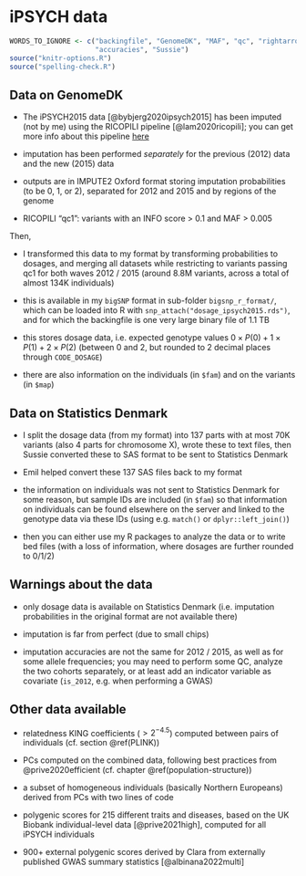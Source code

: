 # iPSYCH data

```r
WORDS_TO_IGNORE <- c("backingfile", "GenomeDK", "MAF", "qc", "rightarrow",
                     "accuracies", "Sussie")
source("knitr-options.R")
source("spelling-check.R")
```

## Data on GenomeDK

- The iPSYCH2015 data [@bybjerg2020ipsych2015] has been imputed (not by me) using the RICOPILI pipeline [@lam2020ricopili]; you can get more info about this pipeline [here](https://sites.google.com/a/broadinstitute.org/ricopili/)

- imputation has been performed *separately* for the previous (2012) data and the new (2015) data 

- outputs are in IMPUTE2 Oxford format storing imputation probabilities (to be 0, 1, or 2), separated for 2012 and 2015 and by regions of the genome

- RICOPILI "qc1": variants with an INFO score > 0.1 and MAF > 0.005

Then,

- I transformed this data to my format by transforming probabilities to dosages, and merging all datasets while restricting to variants passing qc1 for both waves 2012 / 2015 (around 8.8M variants, across a total of almost 134K individuals)

- this is available in my `bigSNP` format in sub-folder `bigsnp_r_format/`, which can be loaded into R with `snp_attach("dosage_ipsych2015.rds")`, and for which the backingfile is one very large binary file of 1.1 TB

- this stores dosage data, i.e. expected genotype values $0 \times P(0) + 1 \times P(1) + 2 \times P(2)$ (between 0 and 2, but rounded to 2 decimal places through `CODE_DOSAGE`)
    
- there are also information on the individuals (in `$fam`) and on the variants (in `$map`)


## Data on Statistics Denmark

- I split the dosage data (from my format) into 137 parts with at most 70K variants (also 4 parts for chromosome X), wrote these to text files, then Sussie converted these to SAS format to be sent to Statistics Denmark

- Emil helped convert these 137 SAS files back to my format

- the information on individuals was not sent to Statistics Denmark for some reason, but sample IDs are included (in `$fam`) so that information on individuals can be found elsewhere on the server and linked to the genotype data via these IDs (using e.g. `match()` or `dplyr::left_join()`)

- then you can either use my R packages to analyze the data or to write bed files (with a loss of information, where dosages are further rounded to 0/1/2)


## Warnings about the data

- only dosage data is available on Statistics Denmark (i.e. imputation probabilities in the original format are not available there)

- imputation is far from perfect (due to small chips)

- imputation accuracies are not the same for 2012 / 2015, as well as for some allele frequencies; you may need to perform some QC, analyze the two cohorts separately, or at least add an indicator variable as covariate (`is_2012`, e.g. when performing a GWAS)


## Other data available

- relatedness KING coefficients ($> 2^{-4.5}$) computed between pairs of individuals (cf. section \@ref(PLINK))

- PCs computed on the combined data, following best practices from @prive2020efficient (cf. chapter \@ref(population-structure))

- a subset of homogeneous individuals (basically Northern Europeans) derived from PCs with two lines of code

- polygenic scores for 215 different traits and diseases, based on the UK Biobank individual-level data [@prive2021high], computed for all iPSYCH individuals

- 900+ external polygenic scores derived by Clara from externally published GWAS summary statistics [@albinana2022multi]
